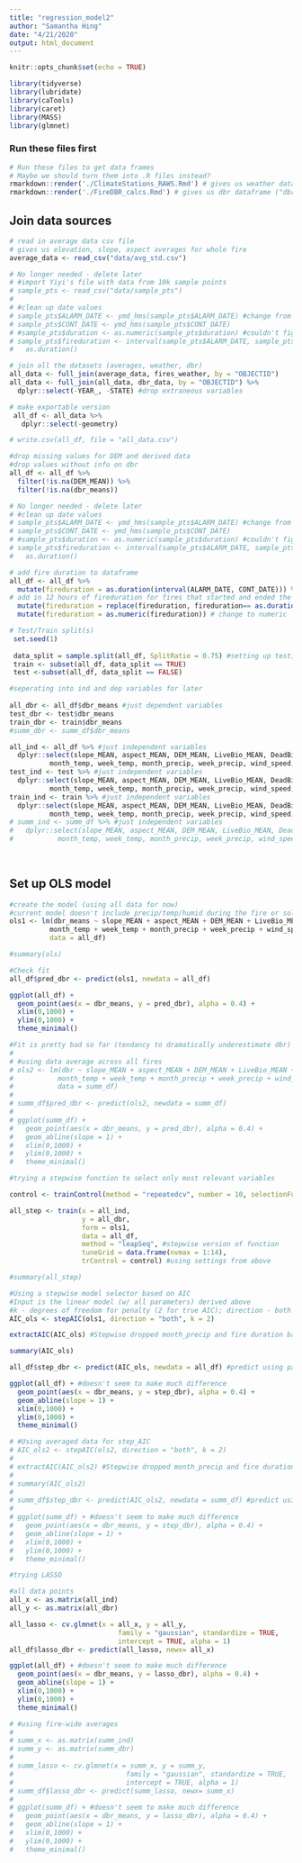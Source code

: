 ```yaml
---
title: "regression_model2"
author: "Samantha Hing"
date: "4/21/2020"
output: html_document
---
```


```r
knitr::opts_chunk$set(echo = TRUE)

library(tidyverse)
library(lubridate)
library(caTools)
library(caret)
library(MASS)
library(glmnet)

```

### Run these files first
```r
# Run these files to get data frames
# Maybe we should turn them into .R files instead?
rmarkdown::render('./ClimateStations_RAWS.Rmd') # gives us weather dataframe ("fires_weather")
rmarkdown::render('./FireDBR_calcs.Rmd') # gives us dbr dataframe ("dbr_data")

```

## Join data sources

```r
# read in average data csv file
# gives us elevation, slope, aspect averages for whole fire
average_data <- read_csv("data/avg_std.csv")

# No longer needed - delete later
# #import Yiyi's file with data from 10k sample points
# sample_pts <- read_csv("data/sample_pts")
# 
# #clean up date values
# sample_pts$ALARM_DATE <- ymd_hms(sample_pts$ALARM_DATE) #change from char to date
# sample_pts$CONT_DATE <- ymd_hms(sample_pts$CONT_DATE)
# #sample_pts$duration <- as.numeric(sample_pts$duration) #couldn't figure out how to extract just first digits of string (maybe a regex?)
# sample_pts$fireduration <- interval(sample_pts$ALARM_DATE, sample_pts$CONT_DATE) %>% #coerce duration dates into time values
#   as.duration()
```

```r
# join all the datasets (averages, weather, dbr)
all_data <- full_join(average_data, fires_weather, by = "OBJECTID")
all_data <- full_join(all_data, dbr_data, by = "OBJECTID") %>%
  dplyr::select(-YEAR_, -STATE) #drop extraneous variables

# make exportable version
 all_df <- all_data %>%
   dplyr::select(-geometry)

# write.csv(all_df, file = "all_data.csv")

#drop missing values for DEM and derived data
#drop values without info on dbr
all_df <- all_df %>%  
  filter(!is.na(DEM_MEAN)) %>%
  filter(!is.na(dbr_means))

# No longer needed - delete later
# #clean up date values
# sample_pts$ALARM_DATE <- ymd_hms(sample_pts$ALARM_DATE) #change from char to date
# sample_pts$CONT_DATE <- ymd_hms(sample_pts$CONT_DATE)
# #sample_pts$duration <- as.numeric(sample_pts$duration) #couldn't figure out how to extract just first digits of string (maybe a regex?)
# sample_pts$fireduration <- interval(sample_pts$ALARM_DATE, sample_pts$CONT_DATE) %>% #coerce duration dates into time values
#   as.duration()

# add fire duration to dataframe
all_df <- all_df %>%
  mutate(fireduration = as.duration(interval(ALARM_DATE, CONT_DATE))) %>%
# add in 12 hours of fireduration for fires that started and ended the same day
  mutate(fireduration = replace(fireduration, fireduration== as.duration(0), as.duration(43200))) %>%
  mutate(fireduration = as.numeric(fireduration)) # change to numeric
```


```r

# Test/Train split(s)
 set.seed(1)
 
 data_split = sample.split(all_df, SplitRatio = 0.75) #setting up testing and training split
 train <- subset(all_df, data_split == TRUE)
 test <-subset(all_df, data_split == FALSE)

#seperating into ind and dep variables for later 
 
all_dbr <- all_df$dbr_means #just dependent variables
test_dbr <- test$dbr_means
train_dbr <- train$dbr_means
#summ_dbr <- summ_df$dbr_means

all_ind <- all_df %>% #just independent variables
  dplyr::select(slope_MEAN, aspect_MEAN, DEM_MEAN, LiveBio_MEAN, DeadBio_MEAN, fireduration, GIS_ACRES, 
          month_temp, week_temp, month_precip, week_precip, wind_speed, month_humid, week_humid)
test_ind <- test %>% #just independent variables
  dplyr::select(slope_MEAN, aspect_MEAN, DEM_MEAN, LiveBio_MEAN, DeadBio_MEAN, fireduration, GIS_ACRES, 
          month_temp, week_temp, month_precip, week_precip, wind_speed, month_humid, week_humid)
train_ind <- train %>% #just independent variables
  dplyr::select(slope_MEAN, aspect_MEAN, DEM_MEAN, LiveBio_MEAN, DeadBio_MEAN, fireduration, GIS_ACRES, 
          month_temp, week_temp, month_precip, week_precip, wind_speed, month_humid, week_humid)
# summ_ind <- summ_df %>% #just independent variables
#   dplyr::select(slope_MEAN, aspect_MEAN, DEM_MEAN, LiveBio_MEAN, DeadBio_MEAN, fireduration, GIS_ACRES, 
#           month_temp, week_temp, month_precip, week_precip, wind_speed, month_humid, week_humid)
 
 
```

## Set up OLS model

```r

#create the model (using all data for now)
#current model doesn't include precip/temp/humid during the fire or solar radiation data
ols1 <- lm(dbr_means ~ slope_MEAN + aspect_MEAN + DEM_MEAN + LiveBio_MEAN + DeadBio_MEAN + fireduration + GIS_ACRES + 
          month_temp + week_temp + month_precip + week_precip + wind_speed + month_humid + week_humid, 
          data = all_df)

#summary(ols)

#Check fit 
all_df$pred_dbr <- predict(ols1, newdata = all_df)

ggplot(all_df) +
  geom_point(aes(x = dbr_means, y = pred_dbr), alpha = 0.4) +
  xlim(0,1000) +
  ylim(0,1000) +
  theme_minimal()

#Fit is pretty bad so far (tendancy to dramatically underestimate dbr)
# 
# #using data average across all fires
# ols2 <- lm(dbr ~ slope_MEAN + aspect_MEAN + DEM_MEAN + LiveBio_MEAN + DeadBio_MEAN + fireduration + GIS_ACRES + 
#           month_temp + week_temp + month_precip + week_precip + wind_speed + month_humid + week_humid, 
#           data = summ_df)
# 
# summ_df$pred_dbr <- predict(ols2, newdata = summ_df)
# 
# ggplot(summ_df) +
#   geom_point(aes(x = dbr_means, y = pred_dbr), alpha = 0.4) +
#   geom_abline(slope = 1) +
#   xlim(0,1000) +
#   ylim(0,1000) +
#   theme_minimal()

```

```r
#trying a stepwise function to select only most relevant variables

control <- trainControl(method = "repeatedcv", number = 10, selectionFunction = "best") #this controls the settings for the model selection (10-fold cross validation currently)

all_step <- train(x = all_ind, 
                  y = all_dbr, 
                  form = ols1, 
                  data = all_df,
                  method = "leapSeq", #stepwise version of function
                  tuneGrid = data.frame(nvmax = 1:14),
                  trControl = control) #using settings from above

#summary(all_step)

#Using a stepwise model selector based on AIC 
#Input is the linear model (w/ all parameters) derived above 
#k - degrees of freedom for penalty (2 for true AIC); direction - both (try adding and substracting terms)
AIC_ols <- stepAIC(ols1, direction = "both", k = 2)

extractAIC(AIC_ols) #Stepwise dropped month_precip and fire duration based on fit; not sure if we should trust this??

summary(AIC_ols)

all_df$step_dbr <- predict(AIC_ols, newdata = all_df) #predict using pared down model

ggplot(all_df) + #doesn't seem to make much difference
  geom_point(aes(x = dbr_means, y = step_dbr), alpha = 0.4) +
  geom_abline(slope = 1) +
  xlim(0,1000) +
  ylim(0,1000) +
  theme_minimal()

# #Using averaged data for step_AIC
# AIC_ols2 <- stepAIC(ols2, direction = "both", k = 2)
# 
# extractAIC(AIC_ols2) #Stepwise dropped month_precip and fire duration based on fit; not sure if we should trust this??
# 
# summary(AIC_ols2)
# 
# summ_df$step_dbr <- predict(AIC_ols2, newdata = summ_df) #predict using pared down model
# 
# ggplot(summ_df) + #doesn't seem to make much difference
#   geom_point(aes(x = dbr_means, y = step_dbr), alpha = 0.4) +
#   geom_abline(slope = 1) +
#   xlim(0,1000) +
#   ylim(0,1000) +
#   theme_minimal()


```

```r
#trying LASSO

#all data points
all_x <- as.matrix(all_ind)
all_y <- as.matrix(all_dbr)

all_lasso <- cv.glmnet(x = all_x, y = all_y, 
                           family = "gaussian", standardize = TRUE, 
                           intercept = TRUE, alpha = 1)
all_df$lasso_dbr <- predict(all_lasso, newx= all_x) 

ggplot(all_df) + #doesn't seem to make much difference
  geom_point(aes(x = dbr_means, y = lasso_dbr), alpha = 0.4) +
  geom_abline(slope = 1) +
  xlim(0,1000) +
  ylim(0,1000) +
  theme_minimal()

# #using fire-wide averages
# 
# summ_x <- as.matrix(summ_ind)
# summ_y <- as.matrix(summ_dbr)
# 
# summ_lasso <- cv.glmnet(x = summ_x, y = summ_y, 
#                            family = "gaussian", standardize = TRUE, 
#                            intercept = TRUE, alpha = 1)
# summ_df$lasso_dbr <- predict(summ_lasso, newx= summ_x) 
# 
# ggplot(summ_df) + #doesn't seem to make much difference
#   geom_point(aes(x = dbr_means, y = lasso_dbr), alpha = 0.4) +
#   geom_abline(slope = 1) +
#   xlim(0,1000) +
#   ylim(0,1000) +
#   theme_minimal()

```


